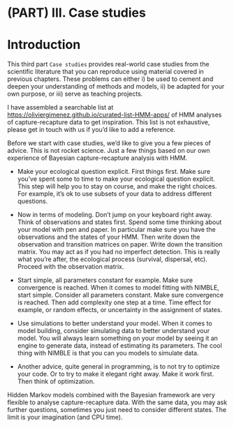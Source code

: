 # (PART) III. Case studies {-}

# Introduction {-}

This third part `Case studies` provides real-world case studies from the scientific literature that you can reproduce using material covered in previous chapters. These problems can either i) be used to cement and deepen your understanding of methods and models, ii) be adapted for your own purpose, or iii) serve as teaching projects.

I have assembled a searchable list at <https://oliviergimenez.github.io/curated-list-HMM-apps/> of HMM analyses of capture-recapture data to get inspiration. This list is not exhaustive, please get in touch with us if you'd like to add a reference.

Before we start with case studies, we'd like to give you a few pieces of advice. This is not rocket science. Just a few things based on our own experience of Bayesian capture-recapture analysis with HMM.

+ Make your ecological question explicit. First things first. Make sure you've spent some to time to make your ecological question explicit. This step will help you to stay on course, and make the right choices. For example, it's ok to use subsets of your data to address different questions.

+ Now in terms of modeling. Don't jump on your keyboard right away. Think of observations and states first. Spend some time thinking about your model with pen and paper. In particular make sure you have the observations and the states of your HMM. Then write down the observation and transition matrices on paper. Write down the transition matrix. You may act as if you had no imperfect detection. This is really what you're after, the ecological process (survival, dispersal, etc). Proceed with the observation matrix.

+ Start simple, all parameters constant for example. Make sure convergence is reached. When it comes to model fitting with NIMBLE, start simple. Consider all parameters constant. Make sure convergence is reached. Then add complexity one step at a time. Time effect for example, or random effects, or uncertainty in the assignment of states.

+ Use simulations to better understand your model. When it comes to model building, consider simulating data to better understand your model. You will always learn something on your model by seeing it an engine to generate data, instead of estimating its parameters. The cool thing with NIMBLE is that you can you models to simulate data.

+ Another advice, quite general in programming, is to not try to optimize your code. Or to try to make it elegant right away. Make it work first. Then think of optimization.

Hidden Markov models combined with the Bayesian framework are very flexible to analyse capture-recapture data. With the same data, you may ask further questions, sometimes you just need to consider different states. The limit is your imagination (and CPU time). 

